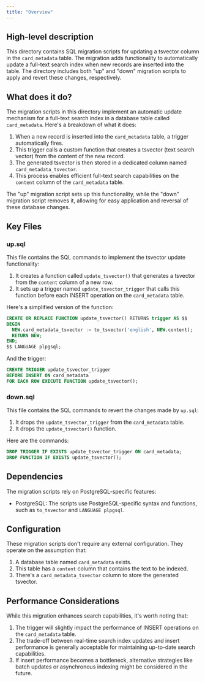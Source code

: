 ```yaml
---
title: "Overview"
---
```


## High-level description
This directory contains SQL migration scripts for updating a tsvector column in the `card_metadata` table. The migration adds functionality to automatically update a full-text search index when new records are inserted into the table. The directory includes both "up" and "down" migration scripts to apply and revert these changes, respectively.

## What does it do?
The migration scripts in this directory implement an automatic update mechanism for a full-text search index in a database table called `card_metadata`. Here's a breakdown of what it does:

1. When a new record is inserted into the `card_metadata` table, a trigger automatically fires.
2. This trigger calls a custom function that creates a tsvector (text search vector) from the content of the new record.
3. The generated tsvector is then stored in a dedicated column named `card_metadata_tsvector`.
4. This process enables efficient full-text search capabilities on the `content` column of the `card_metadata` table.

The "up" migration script sets up this functionality, while the "down" migration script removes it, allowing for easy application and reversal of these database changes.

## Key Files

### up.sql
This file contains the SQL commands to implement the tsvector update functionality:

1. It creates a function called `update_tsvector()` that generates a tsvector from the `content` column of a new row.
2. It sets up a trigger named `update_tsvector_trigger` that calls this function before each INSERT operation on the `card_metadata` table.

Here's a simplified version of the function:

```sql
CREATE OR REPLACE FUNCTION update_tsvector() RETURNS trigger AS $$
BEGIN
  NEW.card_metadata_tsvector := to_tsvector('english', NEW.content);
  RETURN NEW;
END;
$$ LANGUAGE plpgsql;
```

And the trigger:

```sql
CREATE TRIGGER update_tsvector_trigger
BEFORE INSERT ON card_metadata
FOR EACH ROW EXECUTE FUNCTION update_tsvector();
```

### down.sql
This file contains the SQL commands to revert the changes made by `up.sql`:

1. It drops the `update_tsvector_trigger` from the `card_metadata` table.
2. It drops the `update_tsvector()` function.

Here are the commands:

```sql
DROP TRIGGER IF EXISTS update_tsvector_trigger ON card_metadata;
DROP FUNCTION IF EXISTS update_tsvector();
```

## Dependencies
The migration scripts rely on PostgreSQL-specific features:

- PostgreSQL: The scripts use PostgreSQL-specific syntax and functions, such as `to_tsvector` and `LANGUAGE plpgsql`.

## Configuration
These migration scripts don't require any external configuration. They operate on the assumption that:

1. A database table named `card_metadata` exists.
2. This table has a `content` column that contains the text to be indexed.
3. There's a `card_metadata_tsvector` column to store the generated tsvector.

## Performance Considerations
While this migration enhances search capabilities, it's worth noting that:

1. The trigger will slightly impact the performance of INSERT operations on the `card_metadata` table.
2. The trade-off between real-time search index updates and insert performance is generally acceptable for maintaining up-to-date search capabilities.
3. If insert performance becomes a bottleneck, alternative strategies like batch updates or asynchronous indexing might be considered in the future.